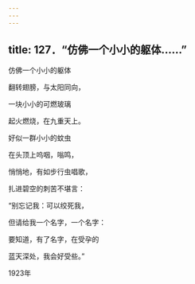 ```yaml
---
---
---
```

title: 127．“仿佛一个小小的躯体……”
---




仿佛一个小小的躯体

翻转翅膀，与太阳同向，

一块小小的可燃玻璃

起火燃烧，在九重天上。

好似一群小小的蚊虫

在头顶上呜咽，嗡鸣，

悄悄地，有如步行虫唱歌，

扎进碧空的刺苦不堪言：

“别忘记我：可以绞死我，

但请给我一个名字，一个名字：

要知道，有了名字，在受孕的

蓝天深处，我会好受些。”

1923年
